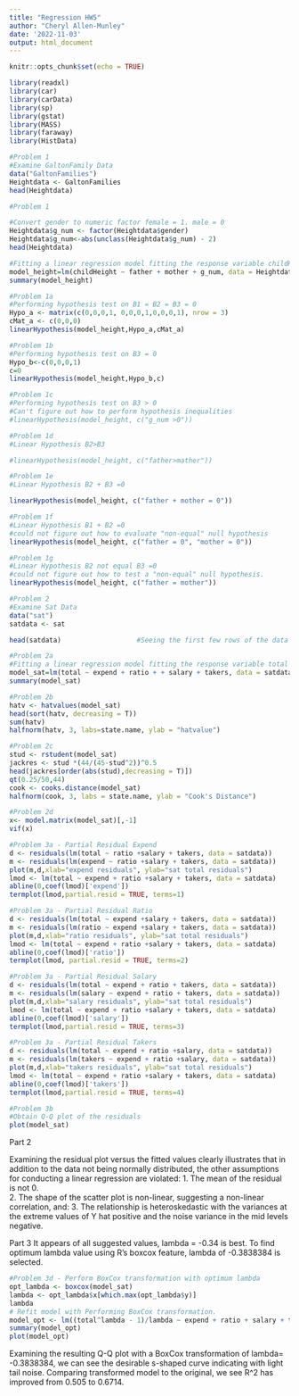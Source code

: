 ---
title: "Regression HW5"
author: "Cheryl Allen-Munley"
date: '2022-11-03'
output: html_document
---

```{r setup, include=FALSE}
knitr::opts_chunk$set(echo = TRUE)
```


```{r}
library(readxl)	
library(car)
library(carData)
library(sp)
library(gstat)
library(MASS)
library(faraway)
library(HistData)

```


```{r}
#Problem 1
#Examine GaltonFamily Data
data("GaltonFamilies")
Heightdata <- GaltonFamilies
head(Heightdata)				

```

```{r}
#Problem 1

#Convert gender to numeric factor female = 1. male = 0
Heightdata$g_num <- factor(Heightdata$gender)
Heightdata$g_num<-abs(unclass(Heightdata$g_num) - 2)
head(Heightdata)				

#Fitting a linear regression model fitting the response variable childHeight (Y) to father, mother and g_num (numeric transformation of gender)
model_height=lm(childHeight ~ father + mother + g_num, data = Heightdata)	
summary(model_height)
```

```{r}
#Problem 1a
#Performing hypothesis test on B1 = B2 = B3 = 0
Hypo_a <- matrix(c(0,0,0,1, 0,0,0,1,0,0,0,1), nrow = 3)
cMat_a <- c(0,0,0)
linearHypothesis(model_height,Hypo_a,cMat_a)
```

```{r}
#Problem 1b
#Performing hypothesis test on B3 = 0
Hypo_b<-c(0,0,0,1)
c=0
linearHypothesis(model_height,Hypo_b,c)
```

```{r}
#Problem 1c
#Performing hypothesis test on B3 > 0
#Can't figure out how to perform hypothesis inequalities
#linearHypothesis(model_height, c("g_num >0"))
```

```{r}
#Problem 1d
#Linear Hypothesis B2>B3

#linearHypothesis(model_height, c("father>mather"))
```


```{r}
#Problem 1e
#Linear Hypothesis B2 + B3 =0

linearHypothesis(model_height, c("father + mother = 0"))
```


```{r}
#Problem 1f
#Linear Hypothesis B1 + B2 =0
#could not figure out how to evaluate "non-equal" null hypothesis
linearHypothesis(model_height, c("father = 0", "mother = 0"))
```


```{r}
#Problem 1g
#Linear Hypothesis B2 not equal B3 =0
#could not figure out how to test a "non-equal" null hypothesis.
linearHypothesis(model_height, c("father = mother"))
```


```{r}
#Problem 2
#Examine Sat Data
data("sat")
satdata <- sat

head(satdata)					#Seeing the first few rows of the data

```

```{r}
#Problem 2a
#Fitting a linear regression model fitting the response variable total (Y) to expend, ratio, salary, takers.
model_sat=lm(total ~ expend + ratio + + salary + takers, data = satdata)				
summary(model_sat)
```
```{r}
#Problem 2b
hatv <- hatvalues(model_sat)
head(sort(hatv, decreasing = T))
sum(hatv)
halfnorm(hatv, 3, labs=state.name, ylab = "hatvalue")
```
```{r}
#Problem 2c
stud <- rstudent(model_sat)
jackres <- stud *(44/(45-stud^2))^0.5
head(jackres[order(abs(stud),decreasing = T)]) 
qt(0.25/50,44)
cook <- cooks.distance(model_sat)
halfnorm(cook, 3, labs = state.name, ylab = "Cook's Distance")
```

```{r}
#Problem 2d
x<- model.matrix(model_sat)[,-1]
vif(x)
```

```{r}
#Problem 3a - Partial Residual Expend
d <- residuals(lm(total ~ ratio +salary + takers, data = satdata))
m <- residuals(lm(expend ~ ratio +salary + takers, data = satdata))
plot(m,d,xlab="expend residuals", ylab="sat total residuals")
lmod <- lm(total ~ expend + ratio +salary + takers, data = satdata)
abline(0,coef(lmod)['expend'])
termplot(lmod,partial.resid = TRUE, terms=1)

```

```{r}
#Problem 3a - Partial Residual Ratio
d <- residuals(lm(total ~ expend +salary + takers, data = satdata))
m <- residuals(lm(ratio ~ expend +salary + takers, data = satdata))
plot(m,d,xlab="ratio residuals", ylab="sat total residuals")
lmod <- lm(total ~ expend + ratio +salary + takers, data = satdata)
abline(0,coef(lmod)['ratio'])
termplot(lmod, partial.resid = TRUE, terms=2)

```

```{r}
#Problem 3a - Partial Residual Salary
d <- residuals(lm(total ~ expend + ratio + takers, data = satdata))
m <- residuals(lm(salary ~ expend + ratio + takers, data = satdata))
plot(m,d,xlab="salary residuals", ylab="sat total residuals")
lmod <- lm(total ~ expend + ratio +salary + takers, data = satdata)
abline(0,coef(lmod)['salary'])
termplot(lmod,partial.resid = TRUE, terms=3)

```

```{r}
#Problem 3a - Partial Residual Takers
d <- residuals(lm(total ~ expend + ratio +salary, data = satdata))
m <- residuals(lm(takers ~ expend + ratio +salary, data = satdata))
plot(m,d,xlab="takers residuals", ylab="sat total residuals")
lmod <- lm(total ~ expend + ratio +salary + takers, data = satdata)
abline(0,coef(lmod)['takers'])
termplot(lmod,partial.resid = TRUE, terms=4)

```

```{r}
#Problem 3b
#Obtain Q-Q plot of the residuals
plot(model_sat)

```


Part 2

Examining the residual plot versus the fitted values clearly illustrates that in addition to the data not being normally distributed, the other  assumptions for conducting a linear regression are violated:
  1. The mean of the residual is not 0.  
  2. The shape of the scatter plot is non-linear, suggesting a non-linear     correlation, and:
  3. The relationship is heteroskedastic with the variances at the extreme values of Y hat positive and the noise variance in the mid levels negative.

Part 3
It appears of all suggested values, lambda = -0.34 is best.  To find optimum lambda value using R's boxcox feature, lambda of -0.3838384 is selected.

```{r}
#Problem 3d - Perform BoxCox transformation with optimum lambda
opt_lambda <- boxcox(model_sat)
lambda <- opt_lambda$x[which.max(opt_lambda$y)]
lambda
# Refit model with Performing BoxCox transformation.
model_opt <- lm((total^lambda - 1)/lambda ~ expend + ratio + salary + takers, data = satdata)
summary(model_opt)
plot(model_opt)

```

Examining the resulting Q-Q plot with a BoxCox transformation of lambda= -0.3838384, we can see the desirable s-shaped curve indicating with light tail noise.  Comparing transformed model to the original, we see R^2 has improved from 0.505 to 0.6714.


